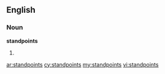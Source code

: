 ==English==

===Noun===
'''standpoints'''

# {{plural of|[[standpoint]]}}

[[ar:standpoints]]
[[cy:standpoints]]
[[my:standpoints]]
[[vi:standpoints]]